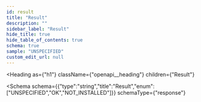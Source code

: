 ```yaml
---
id: result
title: "Result"
description: ""
sidebar_label: "Result"
hide_title: true
hide_table_of_contents: true
schema: true
sample: "UNSPECIFIED"
custom_edit_url: null
---
```



<Heading
  as={"h1"}
  className={"openapi__heading"}
  children={"Result"}
>
</Heading>





<Schema
  schema={{"type":"string","title":"Result","enum":["UNSPECIFIED","OK","NOT_INSTALLED"]}}
  schemaType={"response"}
>
  
</Schema>
            
